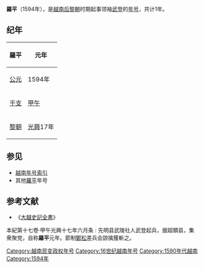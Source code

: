 {{Eranamebox|年号=羅平
|起讫时间= 1594年
|政权= 
|帝王=[[武登|武登]]
|历时= 1年
|timeline=
|说明=
}}
'''羅平'''（1594年），是[[越南|越南]][[后黎朝|后黎朝]]时期起事领袖[[武登|武登]]的[[年号|年号]]，共计1年。

==纪年==

{| class="wikitable"  style="text-align:center"
!羅平||元年
|-
|[[公元|公元]]||1594年
|-
|[[干支|干支]]||[[甲午|甲午]]
|-
|[[黎朝|黎朝]]||[[光興_(越南)|光興]]17年
|}    

==参见==
*[[越南年号索引|越南年号索引]]
*其他[[羅平|羅平]]年号
==参考文献==
*《[[大越史記全書|大越史記全書]]》
;本紀第十七卷·甲午光興十七年六月条 : 先明县武陵社人武登起兵，据超類县，集衆聚党，自称'''羅平'''元年。節制[[鄭松|鄭松]]差兵会諒擒獲斬之。
{{越南年號}}
[[Category:越南民变政权年号|Category:越南民变政权年号]]
[[Category:16世纪越南年号|Category:16世纪越南年号]]
[[Category:1590年代越南|Category:1590年代越南]]
[[Category:1594年|Category:1594年]]